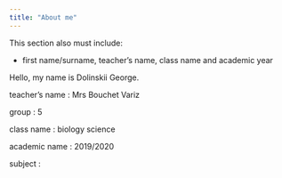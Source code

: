```yaml
---
title: "About me"
---
```



This section also must include: 

- first name/surname, teacher’s name, class name and academic year

Hello, my name is Dolinskii George. 

teacher's name : Mrs Bouchet Variz

group : 5

class name : biology science

academic name : 2019/2020

subject : 
